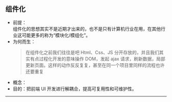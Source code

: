 
<Meta title="React/1 前端发展趋势/1.1 组件化" />

## 组件化

- 前提：  
  组件化的思想其实不是近期才出来的，也不是只有计算机行业在用，在其他行业这可能更多的称为“模块化/模组化”。
- 为何而生：
  > 在组件化之前我们往往是吧 Html、Css、JS 分开存放的，并且我们其实有点过程化开发的意味操作 DOM，发起 ajax 请求，刷新数据，局部更新页面。这样的动作反反复复，甚至在同一个项目里同样的流程也许还要重复
- 概念：
- 目的：把前端 UI 开发进行解耦合，提高可复用性和可维护性。

---
